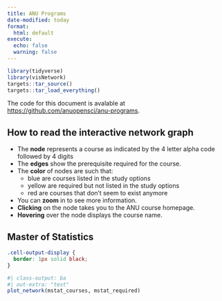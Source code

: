 ```yaml
---
title: ANU Programs
date-modified: today
format: 
  html: default
execute:
  echo: false
  warning: false
---
```


```r
library(tidyverse)
library(visNetwork)
targets::tar_source()
targets::tar_load_everything()
```

The code for this document is avalable at <https://github.com/anuopensci/anu-programs>.

::: callout-note

## How to read the interactive network graph

- The **node** represents a course as indicated by the 4 letter alpha code followed by 4 digits
- The **edges** show the prerequisite required for the course.
- The **color** of nodes are such that:
  - blue are courses listed in the study options 
  - yellow are required but not listed in the study options
  - red are courses that don't seem to exist anymore
- You can **zoom** in to see more information.
- **Clicking** on the node takes you to the ANU course homepage.
- **Hovering** over the node displays the course name.

:::

## Master of Statistics

```css
.cell-output-display {
  border: 1px solid black;
}
```


```r
#| class-output: ba
#| out-extra: "test"
plot_network(mstat_courses, mstat_required) 
```

